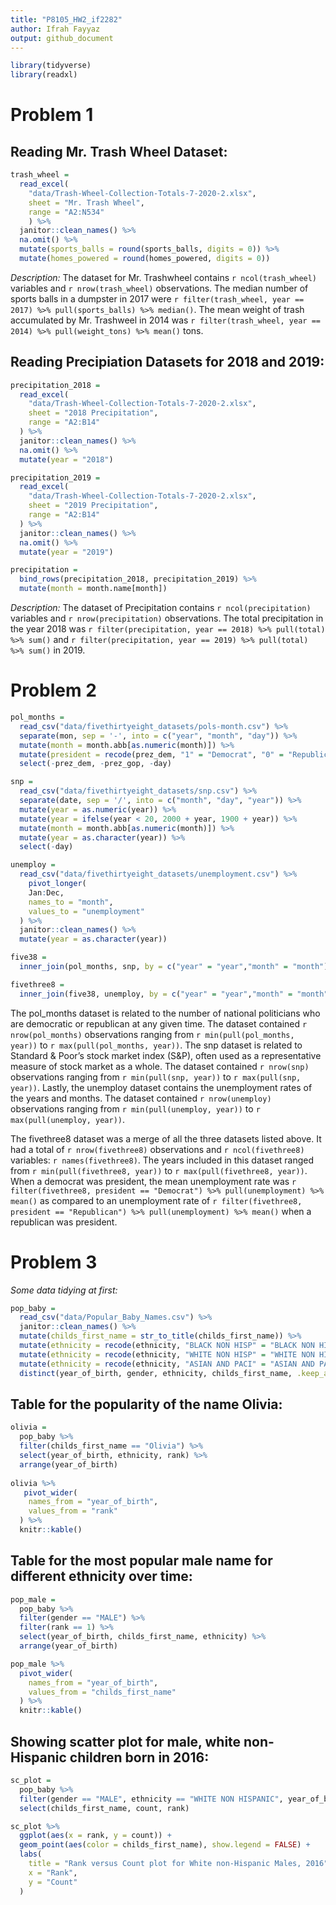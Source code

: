 ```yaml
---
title: "P8105_HW2_if2282"
author: Ifrah Fayyaz
output: github_document
---
```


```r
library(tidyverse)
library(readxl)
```

# Problem 1

## Reading Mr. Trash Wheel Dataset:

```r
trash_wheel = 
  read_excel(
    "data/Trash-Wheel-Collection-Totals-7-2020-2.xlsx",
    sheet = "Mr. Trash Wheel",
    range = "A2:N534"
    ) %>%
  janitor::clean_names() %>%
  na.omit() %>%
  mutate(sports_balls = round(sports_balls, digits = 0)) %>%
  mutate(homes_powered = round(homes_powered, digits = 0))
```

*Description:*
The dataset for Mr. Trashwheel contains `r ncol(trash_wheel)` variables and `r nrow(trash_wheel)` observations. The median number of sports balls in a dumpster in 2017 were `r filter(trash_wheel, year == 2017) %>% pull(sports_balls) %>% median()`. The mean weight of trash accumulated by Mr. Trashweel in 2014 was `r filter(trash_wheel, year == 2014) %>% pull(weight_tons) %>% mean()` tons.

## Reading Precipiation Datasets for 2018 and 2019:

```r
precipitation_2018 = 
  read_excel(
    "data/Trash-Wheel-Collection-Totals-7-2020-2.xlsx",
    sheet = "2018 Precipitation",
    range = "A2:B14"
  ) %>%
  janitor::clean_names() %>%
  na.omit() %>%
  mutate(year = "2018")

precipitation_2019 = 
  read_excel(
    "data/Trash-Wheel-Collection-Totals-7-2020-2.xlsx",
    sheet = "2019 Precipitation",
    range = "A2:B14"
  ) %>%
  janitor::clean_names() %>%
  na.omit() %>%
  mutate(year = "2019")

precipitation =
  bind_rows(precipitation_2018, precipitation_2019) %>%
  mutate(month = month.name[month])
```

*Description:*
The dataset of Precipitation contains `r ncol(precipitation)` variables and `r nrow(precipitation)` observations. The total precipitation in the year 2018 was `r filter(precipitation, year == 2018) %>% pull(total) %>% sum()` and `r filter(precipitation, year == 2019) %>% pull(total) %>% sum()` in 2019. 


# Problem 2

```r
pol_months = 
  read_csv("data/fivethirtyeight_datasets/pols-month.csv") %>%
  separate(mon, sep = '-', into = c("year", "month", "day")) %>%
  mutate(month = month.abb[as.numeric(month)]) %>%
  mutate(president = recode(prez_dem, "1" = "Democrat", "0" = "Republican")) %>%
  select(-prez_dem, -prez_gop, -day)

snp = 
  read_csv("data/fivethirtyeight_datasets/snp.csv") %>% 
  separate(date, sep = '/', into = c("month", "day", "year")) %>%
  mutate(year = as.numeric(year)) %>%
  mutate(year = ifelse(year < 20, 2000 + year, 1900 + year)) %>%
  mutate(month = month.abb[as.numeric(month)]) %>%
  mutate(year = as.character(year)) %>%
  select(-day)

unemploy = 
  read_csv("data/fivethirtyeight_datasets/unemployment.csv") %>%
    pivot_longer(
    Jan:Dec,
    names_to = "month",
    values_to = "unemployment"
  ) %>%
  janitor::clean_names() %>%
  mutate(year = as.character(year))

five38 =
  inner_join(pol_months, snp, by = c("year" = "year","month" = "month")) 

fivethree8 = 
  inner_join(five38, unemploy, by = c("year" = "year","month" = "month"))
```

The pol_months dataset is related to the number of national politicians who are democratic or republican at any given time. The dataset contained `r nrow(pol_months)` observations ranging from `r min(pull(pol_months, year))` to `r max(pull(pol_months, year))`. The snp dataset is related to Standard & Poor’s stock market index (S&P), often used as a representative measure of stock market as a whole. The dataset contained `r nrow(snp)` observations ranging from `r min(pull(snp, year))` to `r max(pull(snp, year))`. Lastly, the unemploy dataset contains the unemployment rates of the years and months. The dataset contained `r nrow(unemploy)` observations ranging from `r min(pull(unemploy, year))` to `r max(pull(unemploy, year))`.

The fivethree8 dataset was a merge of all the three datasets listed above. It had a total of  `r nrow(fivethree8)` observations and `r ncol(fivethree8)` variables: `r names(fivethree8)`. The years included in this dataset ranged from `r min(pull(fivethree8, year))` to `r max(pull(fivethree8, year))`. When a democrat was president, the mean unemployment rate was `r filter(fivethree8, president == "Democrat") %>% pull(unemployment) %>% mean()` as compared to an unemployment rate of `r filter(fivethree8, president == "Republican") %>% pull(unemployment) %>% mean()` when a republican was president.


# Problem 3

*Some data tidying at first:*

```r
pop_baby =
  read_csv("data/Popular_Baby_Names.csv") %>%
  janitor::clean_names() %>%
  mutate(childs_first_name = str_to_title(childs_first_name)) %>%
  mutate(ethnicity = recode(ethnicity, "BLACK NON HISP" = "BLACK NON HISPANIC")) %>%
  mutate(ethnicity = recode(ethnicity, "WHITE NON HISP" = "WHITE NON HISPANIC")) %>%
  mutate(ethnicity = recode(ethnicity, "ASIAN AND PACI" = "ASIAN AND PACIFIC ISLANDER")) %>%
  distinct(year_of_birth, gender, ethnicity, childs_first_name, .keep_all = TRUE)
```

## Table for the popularity of the name Olivia: 

```r
olivia = 
  pop_baby %>%
  filter(childs_first_name == "Olivia") %>%
  select(year_of_birth, ethnicity, rank) %>%
  arrange(year_of_birth)
 
olivia %>%  
   pivot_wider(
    names_from = "year_of_birth",
    values_from = "rank"
  ) %>%
  knitr::kable()
```


## Table for the most popular male name for different ethnicity over time: 

```r
pop_male = 
  pop_baby %>%
  filter(gender == "MALE") %>%
  filter(rank == 1) %>%
  select(year_of_birth, childs_first_name, ethnicity) %>%
  arrange(year_of_birth)

pop_male %>%
  pivot_wider(
    names_from = "year_of_birth",
    values_from = "childs_first_name"
  ) %>%
  knitr::kable()
```

## Showing scatter plot for male, white non-Hispanic children born in 2016:

```r
sc_plot = 
  pop_baby %>%
  filter(gender == "MALE", ethnicity == "WHITE NON HISPANIC", year_of_birth == 2016) %>%
  select(childs_first_name, count, rank) 

sc_plot %>%
  ggplot(aes(x = rank, y = count)) +
  geom_point(aes(color = childs_first_name), show.legend = FALSE) + 
  labs(
    title = "Rank versus Count plot for White non-Hispanic Males, 2016",
    x = "Rank",
    y = "Count"
  ) 
```


